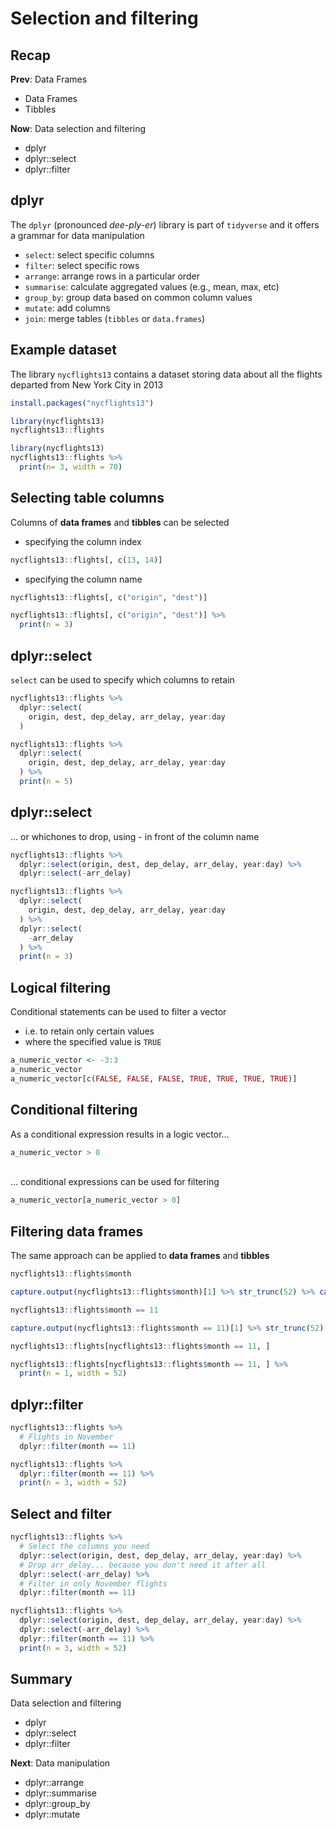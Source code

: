 # Selection and filtering

## Recap

**Prev**: Data Frames

- Data Frames
- Tibbles

**Now**: Data selection and filtering

- dplyr
- dplyr::select
- dplyr::filter



## dplyr

The `dplyr` (pronounced *dee-ply-er*) library is part of `tidyverse` and it offers a grammar for data manipulation

- `select`: select specific columns
- `filter`: select specific rows
- `arrange`: arrange rows in a particular order
- `summarise`: calculate aggregated values (e.g., mean, max, etc)
- `group_by`: group data based on common column values
- `mutate`: add columns
- `join`: merge tables (`tibbles` or `data.frames`)

<!--
```r
library(tidyverse)
```
-->


## Example dataset

The library `nycflights13` contains a dataset storing data about all the flights departed from New York City in 2013

```r
install.packages("nycflights13")
```

```r
library(nycflights13)
nycflights13::flights
```
```r
library(nycflights13)
nycflights13::flights %>% 
  print(n= 3, width = 70)
```



## Selecting table columns

Columns of **data frames** and **tibbles** can be selected

- specifying the column index

```r
nycflights13::flights[, c(13, 14)]
```

- specifying the column name

```r
nycflights13::flights[, c("origin", "dest")]
```
```r
nycflights13::flights[, c("origin", "dest")] %>% 
  print(n = 3)
```



## dplyr::select

`select` can be used to specify which columns to retain

```r
nycflights13::flights %>%
  dplyr::select( 
    origin, dest, dep_delay, arr_delay, year:day
  )
```
```r
nycflights13::flights %>%
  dplyr::select( 
    origin, dest, dep_delay, arr_delay, year:day
  ) %>% 
  print(n = 5)
```


## dplyr::select

... or whichones to drop, using - in front of the column name

```r
nycflights13::flights %>%
  dplyr::select(origin, dest, dep_delay, arr_delay, year:day) %>% 
  dplyr::select(-arr_delay)
```
```r
nycflights13::flights %>%
  dplyr::select(
    origin, dest, dep_delay, arr_delay, year:day
  ) %>% 
  dplyr::select(
    -arr_delay
  ) %>% 
  print(n = 3)
```


## Logical filtering

Conditional statements can be used to filter a vector

- i.e. to retain only certain values
- where the specified value is `TRUE`

```r
a_numeric_vector <- -3:3
a_numeric_vector
a_numeric_vector[c(FALSE, FALSE, FALSE, TRUE, TRUE, TRUE, TRUE)]
```



## Conditional filtering

As a conditional expression results in a logic vector...

```r
a_numeric_vector > 0
```

<br/>
... conditional expressions can be used for filtering

```r
a_numeric_vector[a_numeric_vector > 0]
```



## Filtering data frames

The same approach can be applied to **data frames** and **tibbles**

```r
nycflights13::flights$month
```
```r
capture.output(nycflights13::flights$month)[1] %>% str_trunc(52) %>% cat()
```

```r
nycflights13::flights$month == 11
```
```r
capture.output(nycflights13::flights$month == 11)[1] %>% str_trunc(52) %>% cat()
```

```r
nycflights13::flights[nycflights13::flights$month == 11, ]
```
```r
nycflights13::flights[nycflights13::flights$month == 11, ] %>% 
  print(n = 1, width = 52)
```



## dplyr::filter

```r
nycflights13::flights %>%
  # Flights in November
  dplyr::filter(month == 11)
```
```r
nycflights13::flights %>%
  dplyr::filter(month == 11) %>%
  print(n = 3, width = 52)
```




## Select and filter

```r
nycflights13::flights %>%
  # Select the columns you need
  dplyr::select(origin, dest, dep_delay, arr_delay, year:day) %>% 
  # Drop arr_delay... because you don't need it after all
  dplyr::select(-arr_delay) %>%
  # Filter in only November flights
  dplyr::filter(month == 11)
```
```r
nycflights13::flights %>%
  dplyr::select(origin, dest, dep_delay, arr_delay, year:day) %>%
  dplyr::select(-arr_delay) %>%
  dplyr::filter(month == 11) %>%
  print(n = 3, width = 52)
```



## Summary

Data selection and filtering

- dplyr
- dplyr::select
- dplyr::filter

**Next**: Data manipulation

- dplyr::arrange
- dplyr::summarise
- dplyr::group_by
- dplyr::mutate


